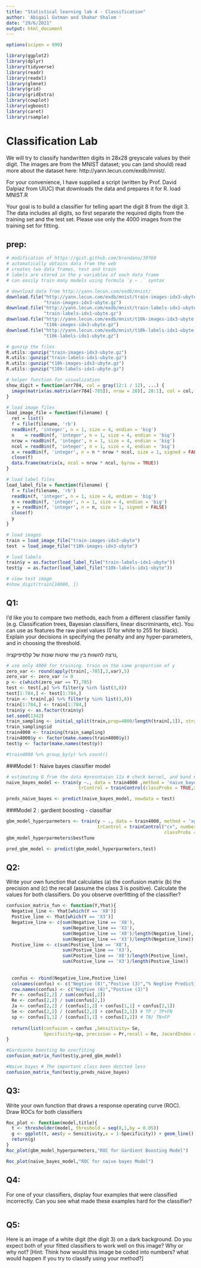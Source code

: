```yaml
---
title: "Statistical learning lab 4 - Classification"
author: 'Abigail Gutman and Shahar Shalom '
date: "29/6/2021"
output: html_document
---
```


```r
options(scipen = 999)

library(ggplot2)
library(dplyr)
library(tidyverse)
library(readr)
library(readxl)
library(glmnet)
library(grid)
library(gridExtra)
library(cowplot)
library(xgboost)
library(caret)
library(rsample) 
```


# **Classification Lab**

We will try to classify handwritten digits in 28x28 greyscale values by their digit. The images are from the
MNIST dataset; you can (and should) read more about the dataset here: http://yann.lecun.com/exdb/mnist/.

For your convenience, I have supplied a script (written by Prof. David Dalpiaz from UIUC) that downloads
the data and prepares it for R. load MNIST.R

Your goal is to build a classifier for telling apart the digit 8 from the digit 3. The data includes all digits,
so first separate the required digits from the training set and the test set. Please use only the 4000 images
from the training set for fitting.

## prep: 
```r
# modification of https://gist.github.com/brendano/39760
# automatically obtains data from the web
# creates two data frames, test and train
# labels are stored in the y variables of each data frame
# can easily train many models using formula `y ~ .` syntax

# download data from http://yann.lecun.com/exdb/mnist/
download.file("http://yann.lecun.com/exdb/mnist/train-images-idx3-ubyte.gz",
              "train-images-idx3-ubyte.gz")
download.file("http://yann.lecun.com/exdb/mnist/train-labels-idx1-ubyte.gz",
              "train-labels-idx1-ubyte.gz")
download.file("http://yann.lecun.com/exdb/mnist/t10k-images-idx3-ubyte.gz",
              "t10k-images-idx3-ubyte.gz")
download.file("http://yann.lecun.com/exdb/mnist/t10k-labels-idx1-ubyte.gz",
              "t10k-labels-idx1-ubyte.gz")

# gunzip the files
R.utils::gunzip("train-images-idx3-ubyte.gz")
R.utils::gunzip("train-labels-idx1-ubyte.gz")
R.utils::gunzip("t10k-images-idx3-ubyte.gz")
R.utils::gunzip("t10k-labels-idx1-ubyte.gz")

# helper function for visualization
show_digit = function(arr784, col = gray(12:1 / 12), ...) {
  image(matrix(as.matrix(arr784[-785]), nrow = 28)[, 28:1], col = col, ...)
}
```


```r

# load image files
load_image_file = function(filename) {
  ret = list()
  f = file(filename, 'rb')
  readBin(f, 'integer', n = 1, size = 4, endian = 'big')
  n    = readBin(f, 'integer', n = 1, size = 4, endian = 'big')
  nrow = readBin(f, 'integer', n = 1, size = 4, endian = 'big')
  ncol = readBin(f, 'integer', n = 1, size = 4, endian = 'big')
  x = readBin(f, 'integer', n = n * nrow * ncol, size = 1, signed = FALSE)
  close(f)
  data.frame(matrix(x, ncol = nrow * ncol, byrow = TRUE))
}

# load label files
load_label_file = function(filename) {
  f = file(filename, 'rb')
  readBin(f, 'integer', n = 1, size = 4, endian = 'big')
  n = readBin(f, 'integer', n = 1, size = 4, endian = 'big')
  y = readBin(f, 'integer', n = n, size = 1, signed = FALSE)
  close(f)
  y
}

# load images
train = load_image_file("train-images-idx3-ubyte")
test  = load_image_file("t10k-images-idx3-ubyte")

# load labels
train$y = as.factor(load_label_file("train-labels-idx1-ubyte"))
test$y  = as.factor(load_label_file("t10k-labels-idx1-ubyte"))

# view test image
#show_digit(train[10000, ])
```

## Q1:

I’d like you to compare two methods, each from a different classifier family (e.g. Classification trees,
Bayesian classifiers, linear discriminants, etc). You can use as features the raw pixel values (0 for white
to 255 for black). 
Explain your decisions in specifying the penalty and any hyper-parameters, and
in choosing the threshold.

נרצה להשוות בין שתי שיטות שונות של קלסיפיקציה, 
```r
# use only 4000 for training. train on the same proportion of y
zero_var <- round(apply(train[,-785],2,var),5)
zero_var <- zero_var != 0
p <- c(which(zero_var == T),785)
test <- test[,p] %>% filter(y %in% list(3,8))
test[1:784,] <- test[1:784,]
train <- train[,p] %>% filter(y %in% list(3,8))
train[1:784,] <- train[1:784,]
train$y <- as.factor(train$y)
set.seed(1342)
train_sampling <- initial_split(train,prop=4000/length(train[,1]), strata="y")
train_sampling$id
train4000 <- training(train_sampling)
train4000$y <- factor(make.names(train4000$y))
test$y <- factor(make.names(test$y))

#train4000 %>% group_by(y) %>% count()

```

###Model 1 : Naive bayes classifier model
```r
# estimating G from the data #presntaion 11a # check kernel, and band # non-parmetric
naive_bayes_model <- train(y ~., data = train4000 ,method = 'naive_bayes',
                           trControl = trainControl(classProbs = TRUE,savePredictions= "final"))

preds_naive_bayes <- predict(naive_bayes_model, newdata = test)

```


###Model 2 : gardient boosting - classifiar
```r

gbm_model_hyperparmeters <- train(y ~ ., data = train4000, method = 'xgbTree',
                                  trControl = trainControl("cv", number = 3,
                                                           classProbs = TRUE,savePredictions= "final"))
gbm_model_hyperparmeters$bestTune
```

```r
pred_gbm_model <- predict(gbm_model_hyperparmeters,test)
```


## Q2:

Write your own function that calculates (a) the confusion matrix (b) the precision and (c) the recall
(assume the class 3 is positive). Calculate the values for both classifiers. Do you observe overfitting of
the classifier?

```r
confusion_matrix_fun <- function(Y,Yhat){
  Negative_line <- Yhat[which(Y == 'X8')]
  Postive_line <- Yhat[which(Y == 'X3')]
  Negative_line <- c(sum(Negative_line == 'X8'),
                     sum(Negative_line == 'X3'),
                     sum(Negative_line == 'X8')/length(Negative_line),
                     sum(Negative_line == 'X3')/length(Negative_line))
  Postive_line <- c(sum(Postive_line == 'X8'),
                     sum(Postive_line == 'X3'),
                     sum(Postive_line == 'X8')/length(Postive_line),
                     sum(Postive_line == 'X3')/length(Postive_line))
  
  
  confus <- rbind(Negative_line,Postive_line)
  colnames(confus) <- c("Negtive (8)","Postive (3)","% Negtive Prediction (8)"," % Postive Prediction (3)")
  row.names(confus) <- c("Negtive (8)","Postive (3)")
  Pr <- confus[2,2] / sum(confus[,2])
  Re <- confus[2,2] / sum(confus[2,])
  Ja <- confus[2,2] / (confus[1,2] + confus[1,1] + confus[2,1])
  Se <- confus[2,2] / (confus[2,2] + confus[2,1]) # TP / TP+FN
  sp <- confus[1,1] / (confus[1,1] + confus[1,2]) # TN/ TN+FP
  
  return(list(confusion = confus ,Sensitivity= Se,
              Specificity=sp, precision = Pr,recall = Re, JacardIndex = Ja))
}

```

```r
#Gardiante boosting No overfiting
confusion_matrix_fun(test$y,pred_gbm_model)
```

```r
#Naive bayes # The important class been detcted less
confusion_matrix_fun(test$y,preds_naive_bayes)
```

## Q3:

Write your own function that draws a response operating curve (ROC). Draw ROCs for both classifiers

```r
Roc_plot <- function(model,title){
  t <- thresholder(model, threshold = seq(0,1,by = 0.05))
  g <- ggplot(t, aes(y = Sensitivity,x = 1-Specificity)) + geom_line() + labs(title = title, subtitle = "Manual computing by intervals of 0.05")
  return(g)
}
Roc_plot(gbm_model_hyperparmeters,"ROC for Gardient Boosting Model")
```

```r

Roc_plot(naive_bayes_model,"ROC for naive bayes Model")

```

## Q4:

For one of your classifiers, display four examples that were classified incorrectly. Can you see what
made these examples hard for the classifier?

```r

```

## Q5:

Here is an image of a white digit (the digit 3) on a dark background. Do you expect both of your fitted
classifiers to work well on this image? Why or why not?
[Hint: Think how would this image be coded into numbers? what would happen if you try to classify
using your method?]

```r

```

